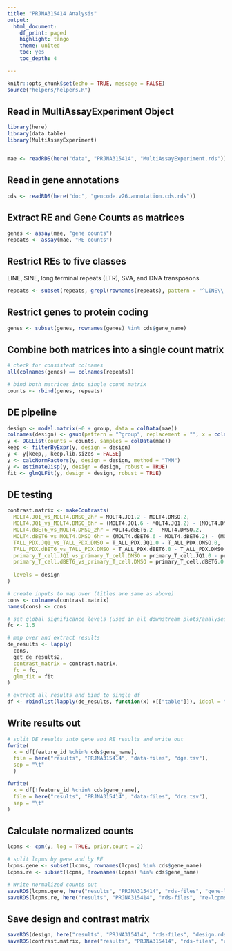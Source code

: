 ```yaml
---
title: "PRJNA315414 Analysis"
output:
  html_document:
    df_print: paged
    highlight: tango
    theme: united
    toc: yes
    toc_depth: 4

---
```


```r
knitr::opts_chunk$set(echo = TRUE, message = FALSE)
source("helpers/helpers.R")
```

## Read in MultiAssayExperiment Object

```r
library(here)
library(data.table)
library(MultiAssayExperiment)


mae <- readRDS(here("data", "PRJNA315414", "MultiAssayExperiment.rds"))
```

## Read in gene annotations

```r
cds <- readRDS(here("doc", "gencode.v26.annotation.cds.rds"))
```

## Extract RE and Gene Counts as matrices

```r
genes <- assay(mae, "gene counts")
repeats <- assay(mae, "RE counts")
```

## Restrict REs to five classes

LINE, SINE, long terminal repeats (LTR), SVA, and DNA transposons

```r
repeats <- subset(repeats, grepl(rownames(repeats), pattern = "^LINE\\.|^SINE\\.|^LTR\\.|.*\\.SVA\\..*|^DNA\\."))
```

## Restrict genes to protein coding

```r
genes <- subset(genes, rownames(genes) %in% cds$gene_name)
```

## Combine both matrices into a single count matrix

```r
# check for consistent colnames
all(colnames(genes) == colnames(repeats))

# bind both matrices into single count matrix
counts <- rbind(genes, repeats)
```

## DE pipeline

```r
design <- model.matrix(~0 + group, data = colData(mae))
colnames(design) <- gsub(pattern = "^group", replacement = "", x = colnames(design))
y <- DGEList(counts = counts, samples = colData(mae))
keep <- filterByExpr(y, design = design)
y <- y[keep,, keep.lib.sizes = FALSE]
y <- calcNormFactors(y, design = design, method = "TMM")
y <- estimateDisp(y, design = design, robust = TRUE)
fit <- glmQLFit(y, design = design, robust = TRUE)
```

## DE testing

```r
contrast.matrix <- makeContrasts(
  MOLT4.JQ1_vs_MOLT4.DMSO_2hr = MOLT4.JQ1.2 - MOLT4.DMSO.2,
  MOLT4.JQ1_vs_MOLT4.DMSO_6hr = (MOLT4.JQ1.6 - MOLT4.JQ1.2) - (MOLT4.DMSO.6 - MOLT4.DMSO.2),
  MOLT4.dBET6_vs_MOLT4.DMSO_2hr = MOLT4.dBET6.2 - MOLT4.DMSO.2,
  MOLT4.dBET6_vs_MOLT4.DMSO_6hr = (MOLT4.dBET6.6 - MOLT4.dBET6.2) - (MOLT4.DMSO.6 - MOLT4.DMSO.2),
  TALL_PDX.JQ1_vs_TALL_PDX.DMSO = T_ALL_PDX.JQ1.0 - T_ALL_PDX.DMSO.0,
  TALL_PDX.dBET6_vs_TALL_PDX.DMSO = T_ALL_PDX.dBET6.0 - T_ALL_PDX.DMSO.0,
  primary_T_cell.JQ1_vs_primary_T_cell.DMSO = primary_T_cell.JQ1.0 - primary_T_cell.DMSO.0,
  primary_T_cell.dBET6_vs_primary_T_cell.DMSO = primary_T_cell.dBET6.0 - primary_T_cell.DMSO.0,
  
  levels = design
)

# create inputs to map over (titles are same as above)
cons <- colnames(contrast.matrix)
names(cons) <- cons

# set global significance levels (used in all downstream plots/analyses)
fc <- 1.5

# map over and extract results
de_results <- lapply(
  cons, 
  get_de_results2, 
  contrast_matrix = contrast.matrix,
  fc = fc,
  glm_fit = fit
)

# extract all results and bind to single df
df <- rbindlist(lapply(de_results, function(x) x[["table"]]), idcol = "contrast")
```

## Write results out

```r
# split DE results into gene and RE results and write out
fwrite(
  x = df[feature_id %chin% cds$gene_name],
  file = here("results", "PRJNA315414", "data-files", "dge.tsv"),
  sep = "\t"
  )

fwrite(
  x = df[!feature_id %chin% cds$gene_name],
  file = here("results", "PRJNA315414", "data-files", "dre.tsv"),
  sep = "\t"
)
```

## Calculate normalized counts

```r
lcpms <- cpm(y, log = TRUE, prior.count = 2)

# split lcpms by gene and by RE
lcpms.gene <- subset(lcpms, rownames(lcpms) %in% cds$gene_name)
lcpms.re <- subset(lcpms, !rownames(lcpms) %in% cds$gene_name)

# Write normalized counts out
saveRDS(lcpms.gene, here("results", "PRJNA315414", "rds-files", "gene-lcpms.rds"))
saveRDS(lcpms.re, here("results", "PRJNA315414", "rds-files", "re-lcpms.rds"))
```

## Save design and contrast matrix

```r
saveRDS(design, here("results", "PRJNA315414", "rds-files", "design.rds"))
saveRDS(contrast.matrix, here("results", "PRJNA315414", "rds-files", "contrast-matrix.rds"))
```
